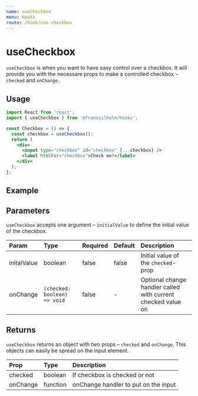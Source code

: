 ```yaml
---
name: useCheckbox
menu: Hooks
route: /hook/use-checkbox
---
```



# useCheckbox

`useCheckbox` is when you want to have easy control over a checkbox. It will
provide you with the necessare props to make a controlled checkbox – `checked`
and `onChange`.

## Usage

```jsx
import React from 'react';
import { useCheckbox } from '@fransvilhelm/hooks';

const Checkbox = () => {
  const checkbox = useCheckbox();
  return (
    <div>
      <input type="checkbox" id="checkbox" {...checkbox} />
      <label htmlFor="checkbox">Check me!</label>
    </div>
  );
};
```

## Example

<Playground>
  <UseCheckboxExample />
</Playground>

## Parameters

`useCheckbox` accepts one argument – `initialValue` to define the initial value
of the checkbox.

| Param       | Type                         | Required | Default | Description                                                  |
| :---------- | :--------------------------- | :------- | :------ | :----------------------------------------------------------- |
| initalValue | boolean                      | false    | false   | Initial value of the `checked`-prop                          |
| onChange    | `(checked: boolean) => void` | false    | -       | Optional change handler called with current checked value on |

## Returns

`useCheckbox` returns an object with two props – `checked` and `onChange`. This
objects can easily be spread on the input element.

| Prop     | Type     | Description                          |
| :------- | :------- | :----------------------------------- |
| checked  | boolean  | If checkbox is checked or not        |
| onChange | function | onChange handler to put on the input |
